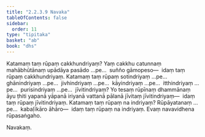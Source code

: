 ```yaml
---
title: "2.2.3.9 Navaka"
tableOfContents: false
sidebar:
  order: 11
type: "tipitaka"
basket: "ab"
book: "dhs"
---
```



<DynamicBreadcrumb />

<Division number="975" book="dhs">

<Paragraph number="1636" book="dhs">
Katamaṃ taṃ rūpaṃ cakkhundriyaṃ? Yaṃ cakkhu catunnaṃ mahābhūtānaṃ upādāya pasādo …pe…  suñño gāmopeso—  idaṃ taṃ rūpaṃ cakkhundriyaṃ.
</Paragraph>

</Division>
<Division number="976" book="dhs">

<Paragraph number="1637" book="dhs">
Katamaṃ taṃ rūpaṃ sotindriyaṃ …pe…  ghānindriyaṃ …pe…  jivhindriyaṃ …pe…  kāyindriyaṃ …pe…  itthindriyaṃ …pe…  purisindriyaṃ …pe…  jīvitindriyaṃ? Yo tesaṃ rūpīnaṃ dhammānaṃ āyu ṭhiti yapanā yāpanā iriyanā vattanā pālanā jīvitaṃ jīvitindriyaṃ—  idaṃ taṃ rūpaṃ jīvitindriyaṃ.
</Paragraph>

</Division>
<Division number="977" book="dhs">

<Paragraph number="1638" book="dhs">
Katamaṃ taṃ rūpaṃ na indriyaṃ? Rūpāyatanaṃ …pe…  kabaḷīkāro āhāro—  idaṃ taṃ rūpaṃ na indriyaṃ.

</Paragraph>
</Division>

<Paragraph number="1639" type="center" book="dhs">
Evaṃ navavidhena rūpasaṅgaho.

  
Navakaṃ.
</Paragraph>